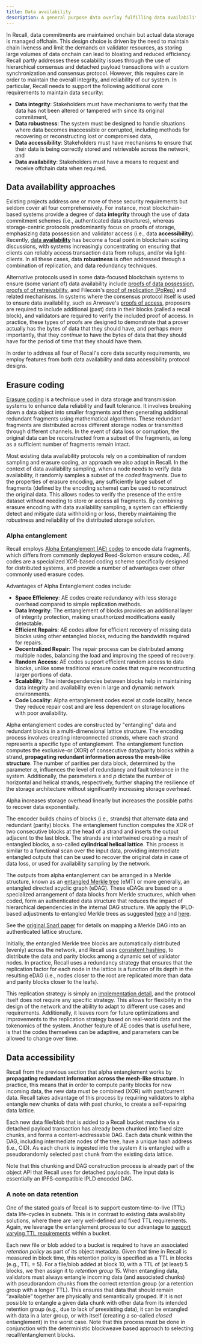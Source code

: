 ```yaml
---
title: Data availability
description: A general purpose data overlay fulfilling data availability requirements.
---
```



In Recall, data commitments are maintained onchain but actual data storage is managed offchain. This
design choice is driven by the need to maintain chain liveness and limit the demands on validator
resources, as storing large volumes of data onchain can lead to bloating and reduced efficiency.
Recall partly addresses these scalability issues through the use of hierarchical consensus and
detached payload transactions with a custom synchronization and consensus protocol. However, this
requires care in order to maintain the overall integrity, and reliability of our system. In
particular, Recall needs to support the following additional core requirements to maintain data
security:

- **Data integrity**: Stakeholders must have mechanisms to verify that the data has not been altered
  or tampered with since its original commitment,
- **Data robustness**: The system must be designed to handle situations where data becomes
  inaccessible or corrupted, including methods for recovering or reconstructing lost or compromised
  data,
- **Data accessibility**: Stakeholders must have mechanisms to ensure that their data is being
  correctly stored and retrievable across the network, and
- **Data availability**: Stakeholders must have a means to request and receive offchain data when
  required.

## Data availability approaches

Existing projects address one or more of these security requirements but seldom cover all four
comprehensively. For instance, most blockchain-based systems provide a degree of data **integrity**
through the use of data commitment schemes (i.e., authenticated data structures), whereas
storage-centric protocols predominantly focus on proofs of storage, emphasizing data possession and
validator access (i.e., data **accessibility**). Recently,
[data **availability**](https://arxiv.org/abs/1809.09044) has become a focal point in blockchain
scaling discussions, with systems increasingly concentrating on ensuring that clients can reliably
access transaction data from rollups, and/or via light-clients. In all these cases, data
**robustness** is often addressed through a combination of replication, and data redundancy
techniques.

Alternative protocols used in some data-focused blockchain systems to ensure (some variant of) data
availability include
[proofs of data possession, proofs of of retreivability](https://www.usenix.org/system/files/sec21-anthoine.pdf),
and Filecoin's
[proof of replication (PoRep)](https://research.protocol.ai/publications/proof-of-replication/benet2017.pdf)
and related mechanisms. In systems where the consensus protocol itself is used to ensure data
availability, such as Arweave's [proofs of access](https://www.arweave.org/yellow-paper.pdf),
proposers are required to include additional (past) data in their blocks (called a recall block),
and validators are required to verify the included proof of access. In practice, these types of
proofs are designed to demonstrate that a prover actually has the bytes of data that they should
have, and perhaps more importantly, that they _continue_ to have the bytes of data that they should
have for the period of time that they should have them.

In order to address all four of Recall's core data security requirements, we employ features from
both data availability and data accessibility protocol designs.

## Erasure coding

[Erasure coding](https://en.wikipedia.org/wiki/Erasure_code) is a technique used in data storage and
transmission systems to enhance data reliability and fault tolerance. It involves breaking down a
data object into smaller fragments and then generating additional redundant fragments using
mathematical algorithms. These redundant fragments are distributed across different storage nodes or
transmitted through different channels. In the event of data loss or corruption, the original data
can be reconstructed from a subset of the fragments, as long as a sufficient number of fragments
remain intact.

Most existing data availability protocols rely on a combination of random sampling and erasure
coding, an approach we also adopt in Recall. In the context of data availability sampling, when a
node needs to verify data availability, it randomly samples a subset of the _coded_ fragments. Due
to the properties of erasure encoding, any sufficiently large subset of fragments (defined by the
encoding scheme) can be used to reconstruct the original data. This allows nodes to verify the
presence of the entire dataset without needing to store or access all fragments. By combining
erasure encoding with data availability sampling, a system can efficiently detect and mitigate data
withholding or loss, thereby maintaining the robustness and reliability of the distributed storage
solution.

### Alpha entanglement

Recall employs [Alpha Entanglement (AE) codes](https://arxiv.org/abs/1810.02974) to encode data
fragments, which differs from commonly deployed Reed-Solomon erasure codes,. AE codes are a
specialized XOR-based coding scheme specifically designed for distributed systems, and provide a
number of advantages over other commonly used erasure codes.

Advantages of Alpha Entanglement codes include:

- **Space Efficiency**: AE codes create redundancy with less storage overhead compared to simple
  replication methods.
- **Data Integrity**: The entanglement of blocks provides an additional layer of integrity
  protection, making unauthorized modifications easily detectable.
- **Efficient Repairs**: AE codes allow for efficient recovery of missing data blocks using other
  entangled blocks, reducing the bandwidth required for repairs.
- **Decentralized Repair**: The repair process can be distributed among multiple nodes, balancing
  the load and improving the speed of recovery.
- **Random Access**: AE codes support efficient random access to data blocks, unlike some
  traditional erasure codes that require reconstructing larger portions of data.
- **Scalability**: The interdependencies between blocks help in maintaining data integrity and
  availability even in large and dynamic network environments.
- **Code Locality**: Alpha entanglement codes excel at code locality, hence they reduce repair cost
  and are less dependent on storage locations with poor availability.

Alpha entanglement codes are constructed by "entangling" data and redundant blocks in a
multi-dimensional lattice structure. The encoding process involves creating interconnected
_strands_, where each strand represents a specific type of entanglement. The entanglement function
computes the exclusive-or (XOR) of consecutive data/parity blocks within a strand, **propagating
redundant information across the mesh-like structure**. The number of parities per data block,
determined by the parameter $α$, influences the level of redundancy and fault tolerance in the
system. Additionally, the parameters $s$ and $p$ dictate the number of horizontal and helical
strands, respectively, further shaping the resilience of the storage architecture without
significantly increasing storage overhead.

<Callout>

Alpha increases storage overhead linearly but increases the possible paths to recover data
exponentially.

</Callout>

The encoder builds chains of blocks (i.e., strands) that alternate data and redundant (parity)
blocks. The entanglement function computes the XOR of two consecutive blocks at the head of a strand
and inserts the output adjacent to the last block. The strands are intertwined creating a mesh of
entangled blocks, a so-called **cylindrical helical lattice**. This process is similar to a
functional scan over the input data, providing intermediate entangled outputs that can be used to
recover the original data in case of data loss, or used for availability sampling by the network.

The outputs from alpha entanglement can be arranged in a Merkle structure, known as an
[entangled Merkle tree](https://dl.acm.org/doi/pdf/10.1145/3464298.3493397) (eMT) or more generally,
an entangled directed acyclic graph (eDAG). These eDAGs are based on a specialized arrangement of
data blocks from Merkle structures, which when coded, form an authenticated data structure that
reduces the impact of hierarchical dependencies in the internal DAG structure. We apply the
IPLD-based adjustments to entangled Merkle trees as suggested
[here](https://arxiv.org/pdf/2404.16210) and
[here](https://www.epfl.ch/labs/dedis/wp-content/uploads/2023/01/report-2022-3-QiyuanandYuening-making_IPFS_More_Reliable.pdf).

<Callout>

See the [original Snarl paper](https://dl.acm.org/doi/pdf/10.1145/3464298.3493397) for details on
mapping a Merkle DAG into an authenticated lattice structure.

</Callout>

Initially, the entangled Merkle tree blocks are automatically distributed (evenly) across the
network, and Recall uses [consistent hashing](https://en.wikipedia.org/wiki/Consistent_hashing), to
distribute the data and parity blocks among a dynamic set of validator nodes. In practice, Recall
uses a redundancy strategy that ensures that the replication factor for each node in the lattice is
a function of its depth in the resulting eDAG (i.e., nodes closer to the root are replicated more
than data and parity blocks closer to the leafs).

<Callout>

This replication strategy is simply an
[implementation detail](https://github.com/dedis/student_23_ipfs_reliability), and the protocol
itself does not require any specific strategy. This allows for flexibility in the design of the
network and the ability to adapt to different use cases and requirements. Additionally, it leaves
room for future optimizations and improvements to the replication strategy based on real-world data
and the tokenomics of the system. Another feature of AE codes that is useful here, is that the codes
themselves can be adaptive, and parameters can be allowed to change over time.

</Callout>

## Data accessibility

Recall from the previous section that alpha entanglement works by **propagating redundant
information across the mesh-like structure.** In practice, this means that in order to compute
parity blocks for new incoming data, the new data must be combined (XOR) with past/current data.
Recall takes advantage of this process by requiring validators to alpha entangle new chunks of data
with past chunks, to create a self-repairing data lattice.

Each new data file/blob that is added to a Recall bucket machine via a detached payload transaction
has already been chunked into fixed size chunks, and forms a content-addressable DAG. Each data
chunk within the DAG, including intermediate nodes of the tree, have a unique hash address (i.e.,
CID). As each chunk is ingested into the system it is entangled with a pseudorandomly selected past
chunk from the existing data lattice.

<Callout>

Note that this chunking and DAG construction process is already part of the object API that Recall
uses for detached payloads. The input data is essentially an IPFS-compatible IPLD encoded DAG.

</Callout>

### A note on data retention

One of the stated goals of Recall is to support custom time-to-live (TTL) data life-cycles in
subnets. This is in contrast to existing data availability solutions, where there are very
well-defined and fixed TTL requirements. Again, we leverage the entanglement process to our
advantage to
[support varying TTL requirements](https://www.researchgate.net/publication/328416034_Practical_erasure_codes_for_storage_systems_The_study_of_entanglement_codes_an_approach_that_propagates_redundancy_to_increase_reliability_and_performance)
within a bucket.

Each new file or blob added to a bucket is required to have an associated _retention policy_ as part
of its object metadata. Given that time in Recall is measured in block time, this retention policy
is specified as a TTL in blocks (e.g., TTL = 5). For a file/blob added at block 10, with a TTL of
(at least) 5 blocks, we then assign it to _retention group_ 15. When entangling data, validators
must always entangle incoming data (and associated chunks) with pseudorandom chunks from the correct
retention group (or a retention group with a longer TTL). This ensures that data that should remain
“available” together are physically and semantically grouped. If it is not possible to entangle a
given data chunk with other data from its intended retention group (e.g., due to lack of preexisting
data), it can be entangled with data in a later group, or with itself (creating a so-called _closed_
entanglement) in the worst case. Note that this process must be done in conjunction with the
deterministic blockweave based approach to selecting recall/entanglement blocks.
